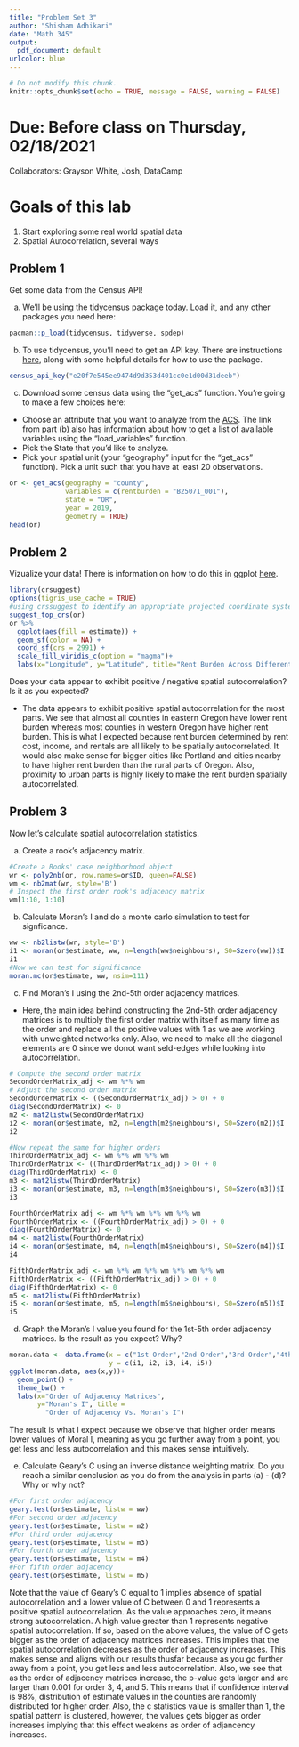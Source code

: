 ```yaml
---
title: "Problem Set 3"
author: "Shisham Adhikari"
date: "Math 345"
output:
  pdf_document: default
urlcolor: blue
---
```

```r
# Do not modify this chunk.
knitr::opts_chunk$set(echo = TRUE, message = FALSE, warning = FALSE)
```
# Due: Before class on Thursday, 02/18/2021
Collaborators: Grayson White, Josh, DataCamp

# Goals of this lab
1. Start exploring some real world spatial data
2. Spatial Autocorrelation, several ways

## Problem 1
Get some data from the Census API!

a) We'll be using the tidycensus package today. Load it, and any other packages you need here:
```r
pacman::p_load(tidycensus, tidyverse, spdep)
```

b) To use tidycensus, you'll need to get an API key. There are instructions [here](https://walker-data.com/tidycensus/articles/basic-usage.html), along with some helpful details for how to use the package.
```r
census_api_key("e20f7e545ee9474d9d353d401cc0e1d00d31deeb")
```

c) Download some census data using the "get_acs" function. You're going to make a few choices here:
- Choose an attribute that you want to analyze from the [ACS](https://www.census.gov/acs/www/data/data-tables-and-tools/). The link from part (b) also has information about how to get a list of available variables using the "load_variables" function. 
- Pick the State that you'd like to analyze.
- Pick your spatial unit (your "geography" input for the "get_acs" function). Pick a unit such that you have at least 20 observations.
```r
or <- get_acs(geography = "county", 
              variables = c(rentburden = "B25071_001"), 
              state = "OR", 
              year = 2019,
              geometry = TRUE)
head(or)
```

## Problem 2
Vizualize your data! There is information on how to do this in ggplot [here](https://walker-data.com/tidycensus/articles/spatial-data.html).
```r
library(crsuggest)
options(tigris_use_cache = TRUE)
#using crssuggest to identify an appropriate projected coordinate system for OR
suggest_top_crs(or)
or %>%
  ggplot(aes(fill = estimate)) + 
  geom_sf(color = NA) + 
  coord_sf(crs = 2991) + 
  scale_fill_viridis_c(option = "magma")+
  labs(x="Longitude", y="Latitude", title="Rent Burden Across Different \nCounties in Oregon (OR)")
```

Does your data appear to exhibit positive / negative spatial autocorrelation? Is it as you expected?

- The data appears to exhibit positive spatial autocorrelation for the most parts. We see that almost all counties in eastern Oregon have lower rent burden whereas most counties in western Oregon have higher rent burden. This is what I expected because rent burden determined by rent cost, income, and rentals are all likely to be spatially autocorrelated. It would also make sense for bigger cities like Portland and cities nearby to have higher rent burden than the rural parts of Oregon. Also, proximity to urban parts is highly likely to make the rent burden spatially autocorrelated.

## Problem 3
Now let's calculate spatial autocorrelation statistics.

a) Create a rook's adjacency matrix.
```r
#Create a Rooks' case neighborhood object
wr <- poly2nb(or, row.names=or$ID, queen=FALSE)
wm <- nb2mat(wr, style='B')
# Inspect the first order rook's adjacency matrix
wm[1:10, 1:10]
```

b) Calculate Moran's I and do a monte carlo simulation to test for signficance.
```r
ww <- nb2listw(wr, style='B')
i1 <- moran(or$estimate, ww, n=length(ww$neighbours), S0=Szero(ww))$I
i1
#Now we can test for significance
moran.mc(or$estimate, ww, nsim=111)
```

c) Find Moran's I using the 2nd-5th order adjacency matrices.

- Here, the main idea behind constructing the 2nd-5th order adjacency matrices is to multiply the first order matrix with itself as many time as the order and replace all the positive values with 1 as we are working with unweighted networks only. Also, we need to make all the diagonal elements are 0 since we donot want seld-edges while looking into autocorrelation. 
```r
# Compute the second order matrix
SecondOrderMatrix_adj <- wm %*% wm
# Adjust the second order matrix
SecondOrderMatrix <- ((SecondOrderMatrix_adj) > 0) + 0
diag(SecondOrderMatrix) <- 0
m2 <- mat2listw(SecondOrderMatrix)
i2 <- moran(or$estimate, m2, n=length(m2$neighbours), S0=Szero(m2))$I
i2

#Now repeat the same for higher orders
ThirdOrderMatrix_adj <- wm %*% wm %*% wm
ThirdOrderMatrix <- ((ThirdOrderMatrix_adj) > 0) + 0
diag(ThirdOrderMatrix) <- 0
m3 <- mat2listw(ThirdOrderMatrix)
i3 <- moran(or$estimate, m3, n=length(m3$neighbours), S0=Szero(m3))$I
i3

FourthOrderMatrix_adj <- wm %*% wm %*% wm %*% wm
FourthOrderMatrix <- ((FourthOrderMatrix_adj) > 0) + 0
diag(FourthOrderMatrix) <- 0
m4 <- mat2listw(FourthOrderMatrix)
i4 <- moran(or$estimate, m4, n=length(m4$neighbours), S0=Szero(m4))$I
i4

FifthOrderMatrix_adj <- wm %*% wm %*% wm %*% wm %*% wm
FifthOrderMatrix <- ((FifthOrderMatrix_adj) > 0) + 0
diag(FifthOrderMatrix) <- 0
m5 <- mat2listw(FifthOrderMatrix)
i5 <- moran(or$estimate, m5, n=length(m5$neighbours), S0=Szero(m5))$I
i5
```

d) Graph the Moran's I value you found for the 1st-5th order adjacency matrices. Is the result as you expect? Why?
```r
moran.data <- data.frame(x = c("1st Order","2nd Order","3rd Order","4th Order","5th Order"),
                         y = c(i1, i2, i3, i4, i5))
ggplot(moran.data, aes(x,y))+
  geom_point() + 
  theme_bw() + 
  labs(x="Order of Adjacency Matrices", 
       y="Moran's I", title = 
         "Order of Adjacency Vs. Moran's I")
```

The result is what I expect because we observe that higher order means lower values of Moral I, meaning as you go further away from a point, you get less and less autocorrelation and this makes sense intuitively. 

e) Calculate Geary's C using an inverse distance weighting matrix. Do you reach a similar conclusion as you do from the analysis in parts (a) - (d)? Why or why not?
```r
#For first order adjacency
geary.test(or$estimate, listw = ww)
#For second order adjacency
geary.test(or$estimate, listw = m2)
#For third order adjacency
geary.test(or$estimate, listw = m3)
#For fourth order adjacency
geary.test(or$estimate, listw = m4)
#For fifth order adjacency
geary.test(or$estimate, listw = m5)
```

Note that the value of Geary's C equal to 1 implies absence of spatial autocorrelation and a lower value of C between 0 and 1 represents a positive spatial autocorrelation. As the value approaches zero, it means strong autocorrelation. A high value greater than 1 represents negative spatial autocorrelation. If so, based on the above values, the value of C gets bigger as the order of adjacency matrices increases. This implies that the spatial autocorrelation decreases as the order of adjacency increases. This makes sense and aligns with our results thusfar because as you go further away from a point, you get less and less autocorrelation. 
 Also, we see that as the order of adjacency matrices increase, the p-value gets larger and are larger than 0.001 for order 3, 4, and 5. This means that if confidence interval is 98%, distribution of estimate values in the counties are randomly distributed for higher order. Also, the c statistics value is smaller than 1, the spatial pattern is clustered, however, the values gets bigger as order increases implying that this effect weakens as order of adjancency increases. 
